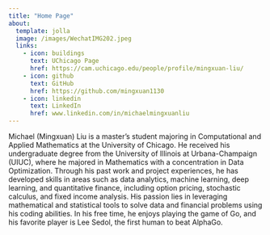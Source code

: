 ```yaml
---
title: "Home Page"
about:
  template: jolla
  image: /images/WechatIMG202.jpeg 
  links:
    - icon: buildings
      text: UChicago Page
      href: https://cam.uchicago.edu/people/profile/mingxuan-liu/
    - icon: github
      text: GitHub
      href: https://github.com/mingxuan1130
    - icon: linkedin
      text: LinkedIn
      href: www.linkedin.com/in/michaelmingxuanliu
---
```


Michael (Mingxuan) Liu is a master's student majoring in Computational and Applied Mathematics at the University of Chicago. He received his undergraduate degree from the University of Illinois at Urbana-Champaign (UIUC), where he majored in Mathematics with a concentration in Data Optimization. Through his past work and project experiences, he has developed skills in areas such as data analytics, machine learning, deep learning, and quantitative finance, including option pricing, stochastic calculus, and fixed income analysis. His passion lies in leveraging mathematical and statistical tools to solve data and financial problems using his coding abilities. In his free time, he enjoys playing the game of Go, and his favorite player is Lee Sedol, the first human to beat AlphaGo.
